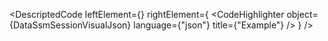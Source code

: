 
<DescriptedCode
  leftElement={<DataSsmSessionDesc />}
  rightElement={
    <CodeHighlighter
      object={DataSsmSessionVisualJson}
      language={"json"}
      title={"Example"}
    />
  }
/>

<DataSsmSessionLogGetQueryFunctionIndex />
